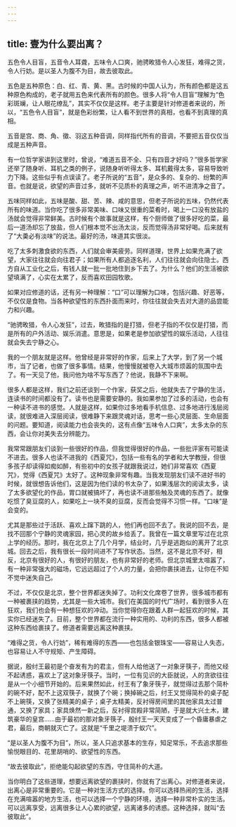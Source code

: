 ```yaml
---
---
---
```

title: 壹为什么要出离？
---




五色令人目盲，五音令人耳聋，五味令人口爽，驰骋畋猎令人心发狂，难得之货，令人行妨。是以圣人为腹不为目，故去彼取此。

五色是五种原色：白、红、青、黄、黑。古时候的中国人认为，所有颜色都是这五种原色构成的，老子就用五色来代表所有的颜色。很多人将“令人目盲”理解为“色彩斑斓，让人眼花缭乱”，其实不仅仅是这样。老子主要是针对修道者来说的，所以，“五色令人目盲”，就是色彩纷繁，让人看不到世界的真相，也看不到真理的真相。

五音是宫、商、角、徵、羽这五种音调，同样指代所有的音调，不要把五音仅仅当成是五种声音。

有一位哲学家讲到这里时，曾说，“难道五音不全、只有四音才好吗？”很多哲学家还举了随身听、耳机之类的例子，说随身听听得太多、耳机戴得太多，容易导致听力下降。这些似乎有点误读了。老子所说的“五音”，是众多的、复杂的、纷繁的声音。也就是说，欲望的声音过多，就听不见质朴的真理之声，听不进清净之音了。

五味同样如此，五味是酸、甜、苦、辣、咸的意思，但老子所说的五味，仍然代表所有的味道。当你吃了很多非常美味、口味又很重的菜肴时，喝上一口没有放盐的汤就会觉得非常鲜美。古时候有个故事就是这样，有个厨师做了很多好吃的菜，最后一道汤却忘了放盐，但人们根本觉不出汤太淡，反而觉得汤非常好喝。后来就有了“大羮必有淡味”的说法。最好的汤，味道其实很淡。

吃了太多刺激食欲的东西，人们就会审美疲劳。同样道理，世界上如果充满了欲望，大家往往就会向往君子；如果所有人都追逐名利，人们往往就会向往隐士。西方自从工业化之后，有钱人就一批一批地住到乡下去了。为什么？他们的生活被欲望填满了，心实在太累了，反而喜欢田园牧歌。

如果对应修道的话，还有另一种理解：“口”可以理解为口味，包括兴趣、好恶等，不仅仅是食物。当各种欲望性的东西扑面而来时，你往往就会失去对大道的品尝能力和兴趣。

“驰骋畋猎，令人心发狂”，过去，畋猎指的是打猎，但老子指的不仅仅是打猎，而是所有的户外活动、娱乐消遣。意思是，如果老是参加欲望性的娱乐活动，人往往就会失去宁静之心。

我的一个朋友就是这样。他曾经是非常好的作家，后来上了大学，到了另一个城市，当了记者，也做了很多事情。结果，他慢慢就被卷入大城市烦嚣的氛围中去了。有一天见了他，我问他为啥不写东西了？他说，我静不下来啊。

很多人都是这样，我们之前还谈到一个作家，获奖之后，他就失去了宁静的生活，连读书的时间都没有了。读书也是需要安静的。我如果参加了过多的活动，也会有一种读不进书的感觉。人就是这样，如果你过多地看手机信息、过多地进行浅层阅读，就很难进入深层阅读，很难静下来跟灵魂对话，思考一些心灵层面、生命层面的问题。要知道，阅读能力也会丧失的，这有点像“五味令人口爽”，太多太杂的东西，会让你对美失去分辨能力。

我常常跟朋友们谈到一些很好的作品，但我觉得很好的作品，一些批评家有可能读不进去。很多人也读不进我的《西夏咒》，包括一些有名的学者和大学教授，但很多孩子却读得如痴如醉，有些初中的女孩子就跟我说过，她们非常喜欢《西夏咒》，觉得《西夏咒》太好了。这种现象非常有趣。当我发现朋友们读不进好书的时候，就很想告诉他们，这是因为他们读的书太杂了，如果浅层次的阅读太多，读了太多欲望化的作品，胃口就被搞坏了，再也读不进那些触及灵魂的东西了。就像吃惯了臭豆腐的人，如果吃上一块不臭的豆腐，反而会觉得不习惯一样。“口味”是会变的。

尤其是那些过于活跃、喜欢上蹿下跳的人，他们再也回不去了。我说的回不去，是找不回那个宁静的灵魂家园，把心灵的故乡给丢了。我曾在一篇文章里写过在北京上学的经历。那时，我在北京上了几个月学，结业时，几乎是逃跑似的离开了北京城。回去之后，我有很长一段时间进不了写作状态。当然，这不是北京不好，相反，北京有很好的人，有很好的朋友，也有非常好的老师。但北京城里太喧嚣了，有一种非常强大的磁场，它远远超过了个人的力量，会把你裹挟进去，让你在不知不觉中迷失自己。

不过，不仅仅是北京，整个世界都迷失掉了。功利文化席卷了世界，很多城市都有一种被裹挟的趋势，尤其是一些大城市。我们在美国的时代广场时，看到很多人在狂欢，我们也会有一种想狂欢的冲动。当你觉得你在跟着人群一起狂欢的时候，其实你已经迷失了。目前，整个世界都在流行一种实用的、功利的东西，很多人都被这种东西给裹挟了。修道者需要远离这种裹挟。

“难得之货，令人行妨”，稀有难得的东西——也包括金银珠宝——容易让人失态，也容易让人不守规矩、产生障碍。

据说，殷纣王最初是个奋发有为的君主，但有人给他送了一对象牙筷子，而他又经不起诱惑，喜欢上了这对象牙筷子。当时，一位有见识的大臣就说，人的贪欲往往是从一个小细节开始的。后来果然如此，纣王有了象牙筷子，就觉得过去那个简朴的碗不好，配不上这双筷子，就换了个碗；换掉碗之后，纣王又觉得简朴的桌子配不上碗筷，又换了张精美的桌子；桌子太精美，反衬得房间里的其他家具太过普通，又换了家具；家具焕然一新之后，反衬得宫殿非常简陋，于是就大兴土木，建筑豪华的皇宫……由于最初的那对象牙筷子，殷纣王一天天变成了一个昏庸暴虐之君，最后，商朝就灭亡了。这就是“千里之堤溃于蚁穴”。

“是以圣人为腹不为目”，所以，圣人只追求基本的生存，知足常乐，不去追求那些愉悦眼目的、花里胡哨的、欲望性的东西。

“故去彼取此”，拒绝能勾起欲望的东西，守住简朴的大道。

当你明白了这些道理，想要远离欲望的裹挟时，你就有了出离心。对修道者来说，出离心是非常重要的。它是一种对生活方式的选择。你可以选择热闹的生活，选择在充满喧嚣的地方生活，也可以选择一个宁静的环境，选择一种非常朴实的生活。可以远离享受，远离很多让人心累的欲望，远离诸多的诱惑。这种选择，就叫“去彼取此”。